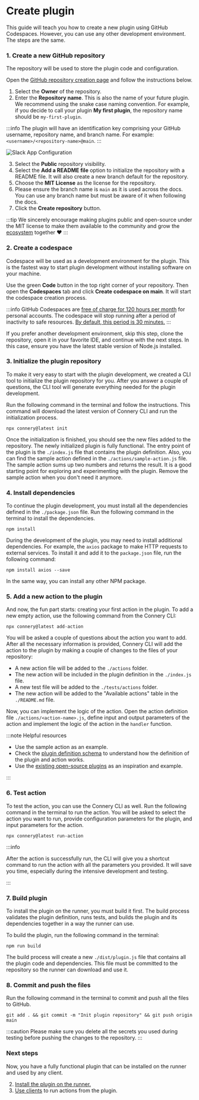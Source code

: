 # Create plugin

This guide will teach you how to create a new plugin using GitHub Codespaces.
However, you can use any other development environment. The steps are the same.

### 1. Create a new GitHub repository

The repository will be used to store the plugin code and configuration.

Open the [GitHub repository creation page](https://github.com/new) and follow the instructions below.

1. Select the **Owner** of the repository.
2. Enter the **Repository name**. This is also the name of your future plugin.
   We recommend using the snake case naming convention.
   For example, if you decide to call your plugin **My first plugin**, the repository name should be `my-first-plugin`.

:::info
The plugin will have an identification key comprising your GitHub username, repository name, and branch name.
For example: `<username>/<repository-name>@main`.
:::

![Slack App Configuration](/img/create-plugin/create-repository.png)

3. Select the **Public** repository visibility.
4. Select the **Add a README file** option to initialize the repository with a README file.
   It will also create a new branch default for the repository.
5. Choose the **MIT License** as the license for the repository.
6. Please ensure the branch name is `main` as it is used across the docs.
   You can use any branch name but must be aware of it when following the docs.
7. Click the **Create repository** button.

:::tip
We sincerely encourage making plugins public and open-source under the MIT license
to make them available to the community and grow the [ecosystem](/docs/introduction/ecosystem) together :heart:
:::

### 2. Create a codespace

Codespace will be used as a development environment for the plugin.
This is the fastest way to start plugin development without installing software on your machine.

Use the green **Code** button in the top right corner of your repository.
Then open the **Codespaces** tab and click **Create codespace on main**.
It will start the codespace creation process.

:::info
GitHub Codespaces are [free of charge for 120 hours per month](https://docs.github.com/en/billing/managing-billing-for-github-codespaces/about-billing-for-github-codespaces#monthly-included-storage-and-core-hours-for-personal-accounts) for personal accounts.
The codespace will stop running after a period of inactivity to safe resources.
[By default, this period is 30 minutes.](https://docs.github.com/en/codespaces/customizing-your-codespace/setting-your-timeout-period-for-github-codespaces?tool=webui#about-the-idle-timeout)
:::

If you prefer another development environment, skip this
step, clone the repository, open it in your favorite IDE, and continue with
the next steps. In this case, ensure you have the latest stable version of Node.js installed.

### 3. Initialize the plugin repository

To make it very easy to start with the plugin development, we created a CLI tool to initialize the plugin repository for you.
After you answer a couple of questions, the CLI tool will generate everything needed for the plugin development.

Run the following command in the terminal and follow the instructions.
This command will download the latest version of Connery CLI and run the initialization process.

```
npx connery@latest init
```

Once the initialization is finished, you should see the new files added to the repository.
The newly initialized plugin is fully functional.
The entry point of the plugin is the `./index.js` file that contains the plugin definition.
Also, you can find the sample action defined in the `./actions/sample-action.js` file.
The sample action sums up two numbers and returns the result.
It is a good starting point for exploring and experimenting with the plugin.
Remove the sample action when you don't need it anymore.

### 4. Install dependencies

To continue the plugin development, you must install all the dependencies defined in the `./package.json` file.
Run the following command in the terminal to install the dependencies.

```
npm install
```

During the development of the plugin, you may need to install additional dependencies.
For example, the `axios` package to make HTTP requests to external services.
To install it and add it to the `package.json` file, run the following command:

```
npm install axios --save
```

In the same way, you can install any other NPM package.

### 5. Add a new action to the plugin

And now, the fun part starts: creating your first action in the plugin.
To add a new empty action, use the following command from the Connery CLI:

```
npx connery@latest add-action
```

You will be asked a couple of questions about the action you want to add.
After all the necessary information is provided, Connery CLI will add the action to the plugin
by making a couple of changes to the files of your repository:

- A new action file will be added to the `./actions` folder.
- The new action will be included in the plugin definition in the `./index.js` file.
- A new test file will be added to the `./tests/actions` folder.
- The new action will be added to the "Available actions" table in the `./README.md` file.

Now, you can implement the logic of the action. Open the action definition file `./actions/<action-name>.js`,
define input and output parameters of the action and implement the logic of the action in the `handler` function.

:::note Helpful resources

- Use the sample action as an example.
- Check the [plugin definition schema](https://github.com/connery-io/connery/blob/main/packages/lib/src/plugin.schema.ts)
  to understand how the definition of the plugin and action works.
- Use the [existing open-source plugins](/docs/plugins) as an inspiration and example.

:::

### 6. Test action

To test the action, you can use the Connery CLI as well.
Run the following command in the terminal to run the action.
You will be asked to select the action you want to run, provide configuration parameters for the plugin, and input parameters for the action.

```
npx connery@latest run-action
```

:::info

After the action is successfully run, the CLI will give you a shortcut command to run the action with all the parameters you provided.
It will save you time, especially during the intensive development and testing.

:::

### 7. Build plugin

To install the plugin on the runner, you must build it first.
The build process validates the plugin definition, runs tests,
and builds the plugin and its dependencies together in a way the runner can use.

To build the plugin, run the following command in the terminal:

```
npm run build
```

The build process will create a new `./dist/plugin.js` file that contains all the plugin code and dependencies.
This file must be committed to the repository so the runner can download and use it.

### 8. Commit and push the files

Run the following command in the terminal to commit and push all the files to GitHub.

```
git add . && git commit -m "Init plugin repository" && git push origin main
```

:::caution
Please make sure you delete all the secrets you used during testing before pushing the changes to the repository.
:::

### Next steps

Now, you have a fully functional plugin that can be installed on the runner and used by any client.

2. [Install the plugin on the runner.](/docs/quick-start/install-plugin-on-the-runner)
3. [Use clients](/docs/quick-start/use-clients-to-call-actions) to run actions from the plugin.
